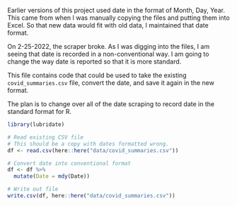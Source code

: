 Earlier versions of this project used date in the format of Month, Day, Year. This came from when I was manually copying the files and putting them into Excel. So that new data would fit with old data, I maintained that date format.

On 2-25-2022, the scraper broke. As I was digging into the files, I am seeing that date is recorded in a non-conventional way. I am going to change the way date is reported so that it is more standard.

This file contains code that could be used to take the existing `covid_summaries.csv` file, convert the date, and save it again in the new format.

The plan is to change over all of the date scraping to record date in the standard format for R.


```r
library(lubridate)
```

```r
# Read existing CSV file
# This should be a copy with dates formatted wrong.
df <- read.csv(here::here("data/covid_summaries.csv"))
```

```r
# Convert date into conventional format
df <- df %>% 
  mutate(Date = mdy(Date))
```

```r
# Write out file
write.csv(df, here::here("data/covid_summaries.csv"))
```

